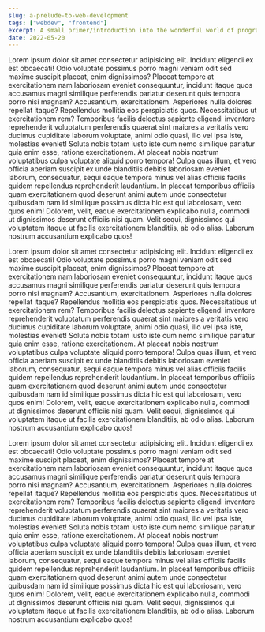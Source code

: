 ```yaml
---
slug: a-prelude-to-web-development
tags: ["webdev", "frontend"]
excerpt: A small primer/introduction into the wonderful world of programming with the rust programming language and why you're totally going to love it.
date: 2022-05-20
---
```


Lorem ipsum dolor sit amet consectetur adipisicing elit. Incidunt eligendi ex est obcaecati! Odio voluptate possimus porro magni veniam odit sed maxime suscipit placeat, enim dignissimos? Placeat tempore at exercitationem nam laboriosam eveniet consequuntur, incidunt itaque quos accusamus magni similique perferendis pariatur deserunt quis tempora porro nisi magnam? Accusantium, exercitationem. Asperiores nulla dolores repellat itaque? Repellendus mollitia eos perspiciatis quos. Necessitatibus ut exercitationem rem? Temporibus facilis delectus sapiente eligendi inventore reprehenderit voluptatum perferendis quaerat sint maiores a veritatis vero ducimus cupiditate laborum voluptate, animi odio quasi, illo vel ipsa iste, molestias eveniet! Soluta nobis totam iusto iste cum nemo similique pariatur quia enim esse, ratione exercitationem. At placeat nobis nostrum voluptatibus culpa voluptate aliquid porro tempora! Culpa quas illum, et vero officia aperiam suscipit ex unde blanditiis debitis laboriosam eveniet laborum, consequatur, sequi eaque tempora minus vel alias officiis facilis quidem repellendus reprehenderit laudantium. In placeat temporibus officiis quam exercitationem quod deserunt animi autem unde consectetur quibusdam nam id similique possimus dicta hic est qui laboriosam, vero quos enim! Dolorem, velit, eaque exercitationem explicabo nulla, commodi ut dignissimos deserunt officiis nisi quam. Velit sequi, dignissimos qui voluptatem itaque ut facilis exercitationem blanditiis, ab odio alias. Laborum nostrum accusantium explicabo quos!

Lorem ipsum dolor sit amet consectetur adipisicing elit. Incidunt eligendi ex est obcaecati! Odio voluptate possimus porro magni veniam odit sed maxime suscipit placeat, enim dignissimos? Placeat tempore at exercitationem nam laboriosam eveniet consequuntur, incidunt itaque quos accusamus magni similique perferendis pariatur deserunt quis tempora porro nisi magnam? Accusantium, exercitationem. Asperiores nulla dolores repellat itaque? Repellendus mollitia eos perspiciatis quos. Necessitatibus ut exercitationem rem? Temporibus facilis delectus sapiente eligendi inventore reprehenderit voluptatum perferendis quaerat sint maiores a veritatis vero ducimus cupiditate laborum voluptate, animi odio quasi, illo vel ipsa iste, molestias eveniet! Soluta nobis totam iusto iste cum nemo similique pariatur quia enim esse, ratione exercitationem. At placeat nobis nostrum voluptatibus culpa voluptate aliquid porro tempora! Culpa quas illum, et vero officia aperiam suscipit ex unde blanditiis debitis laboriosam eveniet laborum, consequatur, sequi eaque tempora minus vel alias officiis facilis quidem repellendus reprehenderit laudantium. In placeat temporibus officiis quam exercitationem quod deserunt animi autem unde consectetur quibusdam nam id similique possimus dicta hic est qui laboriosam, vero quos enim! Dolorem, velit, eaque exercitationem explicabo nulla, commodi ut dignissimos deserunt officiis nisi quam. Velit sequi, dignissimos qui voluptatem itaque ut facilis exercitationem blanditiis, ab odio alias. Laborum nostrum accusantium explicabo quos!

Lorem ipsum dolor sit amet consectetur adipisicing elit. Incidunt eligendi ex est obcaecati! Odio voluptate possimus porro magni veniam odit sed maxime suscipit placeat, enim dignissimos? Placeat tempore at exercitationem nam laboriosam eveniet consequuntur, incidunt itaque quos accusamus magni similique perferendis pariatur deserunt quis tempora porro nisi magnam? Accusantium, exercitationem. Asperiores nulla dolores repellat itaque? Repellendus mollitia eos perspiciatis quos. Necessitatibus ut exercitationem rem? Temporibus facilis delectus sapiente eligendi inventore reprehenderit voluptatum perferendis quaerat sint maiores a veritatis vero ducimus cupiditate laborum voluptate, animi odio quasi, illo vel ipsa iste, molestias eveniet! Soluta nobis totam iusto iste cum nemo similique pariatur quia enim esse, ratione exercitationem. At placeat nobis nostrum voluptatibus culpa voluptate aliquid porro tempora! Culpa quas illum, et vero officia aperiam suscipit ex unde blanditiis debitis laboriosam eveniet laborum, consequatur, sequi eaque tempora minus vel alias officiis facilis quidem repellendus reprehenderit laudantium. In placeat temporibus officiis quam exercitationem quod deserunt animi autem unde consectetur quibusdam nam id similique possimus dicta hic est qui laboriosam, vero quos enim! Dolorem, velit, eaque exercitationem explicabo nulla, commodi ut dignissimos deserunt officiis nisi quam. Velit sequi, dignissimos qui voluptatem itaque ut facilis exercitationem blanditiis, ab odio alias. Laborum nostrum accusantium explicabo quos!
